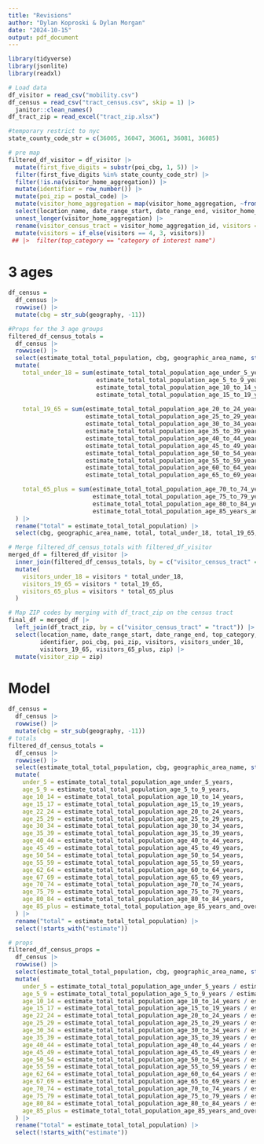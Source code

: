 ```yaml
---
title: "Revisions"
author: "Dylan Koproski & Dylan Morgan"
date: "2024-10-15"
output: pdf_document
---
```


```r
library(tidyverse)
library(jsonlite)
library(readxl)

# Load data
df_visitor = read_csv("mobility.csv")
df_census = read_csv("tract_census.csv", skip = 1) |> 
  janitor::clean_names()
df_tract_zip = read_excel("tract_zip.xlsx")
```

```r
#temporary restrict to nyc
state_county_code_str = c(36005, 36047, 36061, 36081, 36085)

# pre map
filtered_df_visitor = df_visitor |> 
  mutate(first_five_digits = substr(poi_cbg, 1, 5)) |>
  filter(first_five_digits %in% state_county_code_str) |> 
  filter(!is.na(visitor_home_aggregation)) |> 
  mutate(identifier = row_number()) |> 
  mutate(poi_zip = postal_code) |> 
  mutate(visitor_home_aggregation = map(visitor_home_aggregation, ~fromJSON(as.character(.)))) |> 
  select(location_name, date_range_start, date_range_end, visitor_home_aggregation, top_category, identifier, poi_cbg, poi_zip) |>
  unnest_longer(visitor_home_aggregation) |>
  rename(visitor_census_tract = visitor_home_aggregation_id, visitors = visitor_home_aggregation) |> 
  mutate(visitors = if_else(visitors == 4, 3, visitors))
 ## |>  filter(top_category == "category of interest name")


```

# 3 ages

```r
df_census =
  df_census |> 
  rowwise() |> 
  mutate(cbg = str_sub(geography, -11))

#Props for the 3 age groups
filtered_df_census_totals = 
  df_census |> 
  rowwise() |> 
  select(estimate_total_total_population, cbg, geographic_area_name, starts_with("estimate")) |> 
  mutate(
    total_under_18 = sum(estimate_total_total_population_age_under_5_years,
                         estimate_total_total_population_age_5_to_9_years,
                         estimate_total_total_population_age_10_to_14_years,
                         estimate_total_total_population_age_15_to_19_years) / estimate_total_total_population,
    
    total_19_65 = sum(estimate_total_total_population_age_20_to_24_years,
                      estimate_total_total_population_age_25_to_29_years,
                      estimate_total_total_population_age_30_to_34_years,
                      estimate_total_total_population_age_35_to_39_years,
                      estimate_total_total_population_age_40_to_44_years,
                      estimate_total_total_population_age_45_to_49_years,
                      estimate_total_total_population_age_50_to_54_years,
                      estimate_total_total_population_age_55_to_59_years,
                      estimate_total_total_population_age_60_to_64_years,
                      estimate_total_total_population_age_65_to_69_years) / estimate_total_total_population,

    total_65_plus = sum(estimate_total_total_population_age_70_to_74_years,
                        estimate_total_total_population_age_75_to_79_years,
                        estimate_total_total_population_age_80_to_84_years,
                        estimate_total_total_population_age_85_years_and_over) / estimate_total_total_population
  ) |> 
  rename("total" = estimate_total_total_population) |> 
  select(cbg, geographic_area_name, total, total_under_18, total_19_65, total_65_plus)
```


```r
# Merge filtered_df_census_totals with filtered_df_visitor
merged_df = filtered_df_visitor |> 
  inner_join(filtered_df_census_totals, by = c("visitor_census_tract" = "cbg")) |> 
  mutate(
    visitors_under_18 = visitors * total_under_18,
    visitors_19_65 = visitors * total_19_65,
    visitors_65_plus = visitors * total_65_plus
  ) 

# Map ZIP codes by merging with df_tract_zip on the census tract
final_df = merged_df |> 
  left_join(df_tract_zip, by = c("visitor_census_tract" = "tract")) |> 
  select(location_name, date_range_start, date_range_end, top_category, 
         identifier, poi_cbg, poi_zip, visitors, visitors_under_18, 
         visitors_19_65, visitors_65_plus, zip) |> 
  mutate(visitor_zip = zip)
```


# Model




```r
df_census =
  df_census |> 
  rowwise() |> 
  mutate(cbg = str_sub(geography, -11))
# totals
filtered_df_census_totals = 
  df_census |> 
  rowwise() |> 
  select(estimate_total_total_population, cbg, geographic_area_name, starts_with("estimate")) |> 
  mutate(
    under_5 = estimate_total_total_population_age_under_5_years,
    age_5_9 = estimate_total_total_population_age_5_to_9_years,
    age_10_14 = estimate_total_total_population_age_10_to_14_years,
    age_15_17 = estimate_total_total_population_age_15_to_19_years,
    age_22_24 = estimate_total_total_population_age_20_to_24_years,
    age_25_29 = estimate_total_total_population_age_25_to_29_years,
    age_30_34 = estimate_total_total_population_age_30_to_34_years,
    age_35_39 = estimate_total_total_population_age_35_to_39_years,
    age_40_44 = estimate_total_total_population_age_40_to_44_years,
    age_45_49 = estimate_total_total_population_age_45_to_49_years,
    age_50_54 = estimate_total_total_population_age_50_to_54_years,
    age_55_59 = estimate_total_total_population_age_55_to_59_years,
    age_62_64 = estimate_total_total_population_age_60_to_64_years,
    age_67_69 = estimate_total_total_population_age_65_to_69_years,
    age_70_74 = estimate_total_total_population_age_70_to_74_years,
    age_75_79 = estimate_total_total_population_age_75_to_79_years,
    age_80_84 = estimate_total_total_population_age_80_to_84_years,
    age_85_plus = estimate_total_total_population_age_85_years_and_over
  ) |>
  rename("total" = estimate_total_total_population) |> 
  select(!starts_with("estimate"))

# props 
filtered_df_census_props = 
  df_census |> 
  rowwise() |> 
  select(estimate_total_total_population, cbg, geographic_area_name, starts_with("estimate")) |> 
  mutate(
    under_5 = estimate_total_total_population_age_under_5_years / estimate_total_total_population,
    age_5_9 = estimate_total_total_population_age_5_to_9_years / estimate_total_total_population,
    age_10_14 = estimate_total_total_population_age_10_to_14_years / estimate_total_total_population,
    age_15_17 = estimate_total_total_population_age_15_to_19_years / estimate_total_total_population,
    age_22_24 = estimate_total_total_population_age_20_to_24_years / estimate_total_total_population,
    age_25_29 = estimate_total_total_population_age_25_to_29_years / estimate_total_total_population,
    age_30_34 = estimate_total_total_population_age_30_to_34_years / estimate_total_total_population,
    age_35_39 = estimate_total_total_population_age_35_to_39_years / estimate_total_total_population,
    age_40_44 = estimate_total_total_population_age_40_to_44_years / estimate_total_total_population,
    age_45_49 = estimate_total_total_population_age_45_to_49_years / estimate_total_total_population,
    age_50_54 = estimate_total_total_population_age_50_to_54_years / estimate_total_total_population,
    age_55_59 = estimate_total_total_population_age_55_to_59_years / estimate_total_total_population,
    age_62_64 = estimate_total_total_population_age_60_to_64_years / estimate_total_total_population,
    age_67_69 = estimate_total_total_population_age_65_to_69_years / estimate_total_total_population,
    age_70_74 = estimate_total_total_population_age_70_to_74_years / estimate_total_total_population,
    age_75_79 = estimate_total_total_population_age_75_to_79_years / estimate_total_total_population,
    age_80_84 = estimate_total_total_population_age_80_to_84_years / estimate_total_total_population,
    age_85_plus = estimate_total_total_population_age_85_years_and_over / estimate_total_total_population
  ) |> 
  rename("total" = estimate_total_total_population) |> 
  select(!starts_with("estimate"))
  

```
